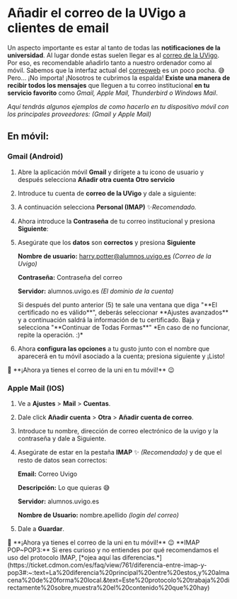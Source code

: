 
# Añadir el correo de la UVigo a clientes de email

Un aspecto importante es estar al tanto de todas las **notificaciones de la
universidad**. Al lugar donde estas suelen llegar es al
[correo de la UVigo](https://correoweb.uvigo.gal/login.php).
Por eso, es recomendable añadirlo tanto a nuestro ordenador como al móvil.
Sabemos que la interfaz actual del [correoweb](https://correoweb.uvigo.gal/login.php)
es un poco pocha. 😅 Pero... ¡No importa! ¡Nosotros te cubrimos la espalda!
**Existe una manera de recibir todos los mensajes** que lleguen a tu correo
institucional **en tu servicio favorito** como *Gmail, Apple Mail, Thunderbird
o Windows Mail*.

*Aquí tendrás algunos ejemplos de como hacerlo en tu dispositivo móvil con
los principales proveedores: (Gmail y Apple Mail)*

## En móvil:

### Gmail (Android)

1.  Abre la aplicación móvil **Gmail** y dirígete a tu icono de usuario y
    después selecciona **Añadir otra cuenta** **Otro servicio**
2.  Introduce tu cuenta de **correo de la UVigo** y dale a siguiente:
3.  A continuación selecciona **Personal (IMAP)** ✨*Recomendado.*
4.  Ahora introduce la **Contraseña** de tu correo institucional y presiona
    **Siguiente**:
5.  Asegúrate que los **datos** son **correctos** y presiona **Siguiente**

    **Nombre de usuario:** harry.potter@alumnos.uvigo.es *(Correo de la Uvigo)*

    **Contraseña:** Contraseña del correo

    **Servidor:** alumnos.uvigo.es *(El dominio de la cuenta)*

    <Callout variant="error">
        <CalloutDescription>
            Si después del punto anterior (5) te sale una ventana
    que diga "**El certificado no es válido**", deberás seleccionar
    **Ajustes avanzados** y a continuación saldrá la información de tu
    certificado. Baja y selecciona "**Continuar de Todas Formas**" 
    *En caso de no funcionar, repite la operación. :)*
        </CalloutDescription>
    </Callout>
6.  Ahora **configura las opciones** a tu gusto junto con el nombre que
    aparecerá en tu móvil asociado a la cuenta; presiona siguiente y ¡Listo!

<Callout variant="success">
    <CalloutDescription>
        🌟 **¡Ahora ya tienes el correo de la uni en tu móvil!** 😉
    </CalloutDescription>
</Callout>

### Apple Mail (IOS)

1.  Ve a **Ajustes** > **Mail** > **Cuentas**.
2.  Dale click **Añadir cuenta** > **Otra** > **Añadir cuenta de correo**.
3.  Introduce tu nombre, dirección de correo electrónico de la uvigo y la
    contraseña y dale a Siguiente.
4.  Asegúrate de estar en la pestaña **IMAP** ✨ *(Recomendado)* y de que el resto
    de datos sean correctos:

    **Email:** Correo Uvigo

    **Descripción:** Lo que quieras 😅

    **Servidor:** alumnos.uvigo.es

    **Nombre de Usuario:** nombre.apellido *(login del correo)*

5. Dale a **Guardar**.

<Callout variant="success">
    <CalloutDescription>
        🌟 **¡Ahora ya tienes el correo de la uni en tu móvil!** 😉
    </CalloutDescription>
</Callout>


<Callout variant="info">
    <CalloutDescription>
        **IMAP POP~POP3:**
        Si eres curioso y no entiendes por qué recomendamos el uso del protocolo
        IMAP, [*ojea aquí las diferencias.*](https://ticket.cdmon.com/es/faq/view/761/diferencia-entre-imap-y-pop3#:~:text=La%20diferencia%20principal%20entre%20estos,y%20almacena%20de%20forma%20local.&text=Este%20protocolo%20trabaja%20directamente%20sobre,muestra%20el%20contenido%20que%20hay)
    </CalloutDescription>
</Callout>
